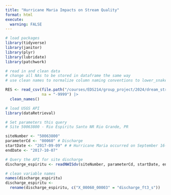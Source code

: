 ```yaml
---
title: "Hurricane Maria Impacts on Stream Quality"
format: html
execute:
  warning: FALSE
---
```


```r
# load packages
library(tidyverse)
library(janitor)
library(plyr)
library(lubridate)
library(patchwork)
```

```r
# read in and clean data
# change all NAs to be stored in dataframe the same way
# use clean names to normalize column naming conventions to lower_snake_case

RES <- read_csv(file.path("/courses/EDS214/group_project/2024/dream_stream_team/raw_data", "RioEspirituSanto.csv"), 
                na = "-9999") |>
  clean_names()
```

```r
# load USGS API
library(dataRetrieval)
```

```r
# Set parameters this query
# Site 50063800 - Rio Espiritu Santo NR Rio Grande, PR

siteNumber <- "50063800"
parameterCd <- "00060" # Discharge
startDate <- "2017-09-09" # # Hurricane Maria occurred on September 16-30, 2017 and we are querying for data from a week before to a week after
endDate <- "2017-10-07"
```

```r
# Query the API for site discharge
discharge_espiritu <- readNWISdv(siteNumber, parameterCd, startDate, endDate)

# clean variable names
names(discharge_espiritu)
discharge_espiritu <- 
  rename(discharge_espiritu, c("X_00060_00003" = "discharge_ft3_s"))
```


